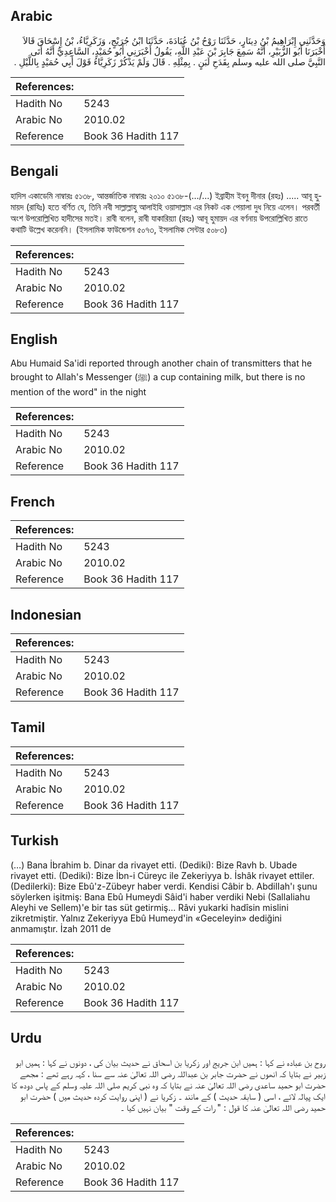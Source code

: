 ## Arabic


<div dir="rtl" lang="ar" style={{fontSize:'larger',backgroundColor:'#f8f9fa',padding:20}}>
وَحَدَّثَنِي إِبْرَاهِيمُ بْنُ دِينَارٍ، حَدَّثَنَا رَوْحُ بْنُ عُبَادَةَ، حَدَّثَنَا ابْنُ جُرَيْجٍ، وَزَكَرِيَّاءُ، بْنُ إِسْحَاقَ قَالاَ أَخْبَرَنَا أَبُو الزُّبَيْرِ، أَنَّهُ سَمِعَ جَابِرَ بْنَ عَبْدِ اللَّهِ، يَقُولُ أَخْبَرَنِي أَبُو حُمَيْدٍ، السَّاعِدِيُّ أَنَّهُ أَتَى النَّبِيَّ صلى الله عليه وسلم بِقَدَحِ لَبَنٍ ‏.‏ بِمِثْلِهِ ‏.‏ قَالَ وَلَمْ يَذْكُرْ زَكَرِيَّاءُ قَوْلَ أَبِي حُمَيْدٍ بِاللَّيْلِ ‏.‏
</div>
<div style={{backgroundColor:'#f8f9fa',padding:20, marginBottom: 10}}><table> <thead> <tr> <th>References:</th> <th></th> </tr> </thead> <tbody><tr><td>Hadith No</td><td>5243</td></tr><tr><td>Arabic No</td><td>2010.02</td></tr><tr><td>Reference</td><td>Book 36 Hadith 117</td></tr></tbody></table></div>

## Bengali


<div dir="ltr" lang="bn" style={{fontSize:'larger',backgroundColor:'#f8f9fa',padding:20}}>
হাদিস একাডেমি নাম্বারঃ ৫১৩৮, আন্তর্জাতিক নাম্বারঃ ২০১০ ৫১৩৮-(…/...) ইব্রাহীম ইবনু দীনার (রহঃ) ..... আবূ হুমায়দ (রাযিঃ) হতে বর্ণিত যে, তিনি নবী সাল্লাল্লাহু আলাইহি ওয়াসাল্লাম এর নিকট এক পেয়ালা দুধ নিয়ে এলেন। পরবর্তী অংশ উপরোল্লিখিত হাদীসের মতই। রাবী বলেন, রাবী যাকারিয়্যা (রহঃ) আবূ হুমায়দ এর বর্ণনায় উপরোল্লিখিত রাতে কথাটি উল্লেখ করেননি। (ইসলামিক ফাউন্ডেশন ৫০৭৩, ইসলামিক সেন্টার ৫০৮৩)
</div>
<div style={{backgroundColor:'#f8f9fa',padding:20, marginBottom: 10}}><table> <thead> <tr> <th>References:</th> <th></th> </tr> </thead> <tbody><tr><td>Hadith No</td><td>5243</td></tr><tr><td>Arabic No</td><td>2010.02</td></tr><tr><td>Reference</td><td>Book 36 Hadith 117</td></tr></tbody></table></div>

## English


<div dir="ltr" lang="en" style={{fontSize:'larger',backgroundColor:'#f8f9fa',padding:20}}>
Abu Humaid Sa'idi reported through another chain of transmitters that he brought to Allah's Messenger (ﷺ) a cup containing milk, but there is no mention of the word" in the night
</div>
<div style={{backgroundColor:'#f8f9fa',padding:20, marginBottom: 10}}><table> <thead> <tr> <th>References:</th> <th></th> </tr> </thead> <tbody><tr><td>Hadith No</td><td>5243</td></tr><tr><td>Arabic No</td><td>2010.02</td></tr><tr><td>Reference</td><td>Book 36 Hadith 117</td></tr></tbody></table></div>

## French


<div dir="ltr" lang="fr" style={{fontSize:'larger',backgroundColor:'#f8f9fa',padding:20}}>

</div>
<div style={{backgroundColor:'#f8f9fa',padding:20, marginBottom: 10}}><table> <thead> <tr> <th>References:</th> <th></th> </tr> </thead> <tbody><tr><td>Hadith No</td><td>5243</td></tr><tr><td>Arabic No</td><td>2010.02</td></tr><tr><td>Reference</td><td>Book 36 Hadith 117</td></tr></tbody></table></div>

## Indonesian


<div dir="ltr" lang="id" style={{fontSize:'larger',backgroundColor:'#f8f9fa',padding:20}}>

</div>
<div style={{backgroundColor:'#f8f9fa',padding:20, marginBottom: 10}}><table> <thead> <tr> <th>References:</th> <th></th> </tr> </thead> <tbody><tr><td>Hadith No</td><td>5243</td></tr><tr><td>Arabic No</td><td>2010.02</td></tr><tr><td>Reference</td><td>Book 36 Hadith 117</td></tr></tbody></table></div>

## Tamil


<div dir="ltr" lang="ta" style={{fontSize:'larger',backgroundColor:'#f8f9fa',padding:20}}>

</div>
<div style={{backgroundColor:'#f8f9fa',padding:20, marginBottom: 10}}><table> <thead> <tr> <th>References:</th> <th></th> </tr> </thead> <tbody><tr><td>Hadith No</td><td>5243</td></tr><tr><td>Arabic No</td><td>2010.02</td></tr><tr><td>Reference</td><td>Book 36 Hadith 117</td></tr></tbody></table></div>

## Turkish


<div dir="ltr" lang="tr" style={{fontSize:'larger',backgroundColor:'#f8f9fa',padding:20}}>
(…) Bana İbrahim b. Dinar da rivayet etti. (Dediki): Bize Ravh b. Ubade rivayet etti. (Dediki): Bize İbn-i Cüreyc ile Zekeriyya b. İshâk rivayet ettiler. (Dedilerki): Bize Ebû'z-Zübeyr haber verdi. Kendisi Câbir b. AbdilIah'ı şunu söylerken işitmiş: Bana Ebû Humeydi Sâid'i haber verdiki Nebi (Sallaliahu Aleyhi ve Sellem)'e bir tas süt getirmiş... Râvi yukarki hadîsin mislini zikretmiştir. Yalnız Zekeriyya Ebû Humeyd'in «Geceleyin» dediğini anmamıştır. İzah 2011 de
</div>
<div style={{backgroundColor:'#f8f9fa',padding:20, marginBottom: 10}}><table> <thead> <tr> <th>References:</th> <th></th> </tr> </thead> <tbody><tr><td>Hadith No</td><td>5243</td></tr><tr><td>Arabic No</td><td>2010.02</td></tr><tr><td>Reference</td><td>Book 36 Hadith 117</td></tr></tbody></table></div>

## Urdu


<div dir="rtl" lang="ur" style={{fontSize:'larger',backgroundColor:'#f8f9fa',padding:20}}>
روح بن عبادہ نے کہا : ہمیں ابن جریج اور زکریا بن اسحاق نے حدیث بیان کی ، دونوں نے کہا : ہمیں ابو زبیر نے بتایا کہ انھوں نے حضرت جابر بن عبداللہ رضی اللہ تعالیٰ عنہ سے سنا ، کہہ رہے تھے : مجھے حضرت ابو حمید ساعدی رضی اللہ تعالیٰ عنہ نے بتایا کہ وہ نبی کریم صلی اللہ علیہ وسلم کے پاس دودھ کا ایک پیالہ لائے ، اسی ( سابقہ حدیث ) کے مانند ۔ زکریا نے ( اپنی روایت کردہ حدیث میں ) حضرت ابو حمید رضی اللہ تعالیٰ عنہ کا قول : " رات کے وقت " بیان نہیں کیا ۔
</div>
<div style={{backgroundColor:'#f8f9fa',padding:20, marginBottom: 10}}><table> <thead> <tr> <th>References:</th> <th></th> </tr> </thead> <tbody><tr><td>Hadith No</td><td>5243</td></tr><tr><td>Arabic No</td><td>2010.02</td></tr><tr><td>Reference</td><td>Book 36 Hadith 117</td></tr></tbody></table></div>